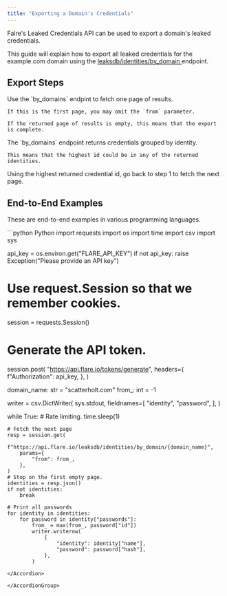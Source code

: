 ```yaml
---
title: "Exporting a Domain's Credentials"
---
```



Falre's Leaked Credentials API can be used to export a domain's leaked credentials.

This guide will explain how to export all leaked credentials for the example.com domain using the
[leaksdb/identities/by_domain <Icon icon="code" size={16} />](/api-reference/leaksdb/endpoints/get-by-domain)
endpoint.


## Export Steps

<Steps>

  <Step title="Fetch one page of results">
    Use the `by_domains` endpint to fetch one page of results.

    If this is the first page, you may omit the `from` parameter.

    If the returned page of results is empty, this means that the export is complete.
  </Step>

  <Step title="Find the highest id in the response value">
    The `by_domains` endpoint returns credentials grouped by identity.

    This means that the highest id could be in any of the returned identities.
  </Step>

  <Step title="Go back to step 1 until the response is empty">
      Using the highest returned credential id, go back to step 1 to fetch the next page.
  </Step>

</Steps>


## End-to-End Examples

These are end-to-end examples in various programming languages.

<AccordionGroup>

<Accordion title="Python Example">
```python Python
import requests
import os
import time
import csv
import sys

api_key = os.environ.get("FLARE_API_KEY")
if not api_key:
    raise Exception("Please provide an API key")

# Use request.Session so that we remember cookies.
session = requests.Session()

# Generate the API token.
session.post(
    "https://api.flare.io/tokens/generate",
    headers={
        f"Authorization": api_key,
    },
)

domain_name: str = "scatterholt.com"
from_: int = -1

writer = csv.DictWriter(
    sys.stdout,
    fieldnames=[
        "identity",
        "password",
    ],
)

while True:
    # Rate limiting.
    time.sleep(1)

    # Fetch the next page
    resp = session.get(
        f"https://api.flare.io/leaksdb/identities/by_domain/{domain_name}",
        params={
            "from": from_,
        },
    )
    # Stop on the first empty page.
    identities = resp.json()
    if not identities:
        break

    # Print all passwords
    for identity in identities:
        for password in identity["passwords"]:
            from_ = max(from_, password["id"])
            writer.writerow(
                {
                    "identity": identity["name"],
                    "password": password["hash"],
                },
            )
```
</Accordion>

</AccordionGroup>
